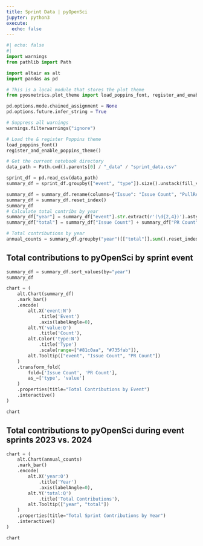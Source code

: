 ```yaml
---
title: Sprint Data | pyOpenSci
jupyter: python3
execute:
  echo: false
---
```



```python
#| echo: false
#| 
import warnings
from pathlib import Path

import altair as alt
import pandas as pd

# This is a local module that stores the plot theme
from pyosmetrics.plot_theme import load_poppins_font, register_and_enable_poppins_theme

pd.options.mode.chained_assignment = None
pd.options.future.infer_string = True

# Suppress all warnings
warnings.filterwarnings("ignore")

# Load the & register Poppins theme
load_poppins_font()
register_and_enable_poppins_theme()
```


```python
# Get the current notebook directory
data_path = Path.cwd().parents[0] / "_data" / "sprint_data.csv" 

sprint_df = pd.read_csv(data_path)
summary_df = sprint_df.groupby(["event", "type"]).size().unstack(fill_value=0)

summary_df = summary_df.rename(columns={"Issue": "Issue Count", "PullRequest": "PR Count"})
summary_df = summary_df.reset_index()
summary_df
# Calculate total contribs by year
summary_df["year"] = summary_df["event"].str.extract(r'(\d{2,4})').astype(float).astype("Int64")
summary_df["total"] = summary_df["Issue Count"] + summary_df["PR Count"]

# Total contributions by year
annual_counts = summary_df.groupby("year")[["total"]].sum().reset_index()
```

## Total contributions to pyOpenSci by sprint event 


```python
summary_df = summary_df.sort_values(by="year")
summary_df

chart = (
    alt.Chart(summary_df)
    .mark_bar()
    .encode(
        alt.X('event:N')
            .title('Event')
            .axis(labelAngle=0),
        alt.Y('value:Q')
            .title('Count'),
        alt.Color('type:N')
            .title('Type')
            .scale(range=["#81c0aa", "#735fab"]),
        alt.Tooltip(["event", "Issue Count", "PR Count"])
    )
    .transform_fold(
        fold=['Issue Count', 'PR Count'],
        as_=['type', 'value']
    )
    .properties(title="Total Contributions by Event")
    .interactive()
)

chart
```


## Total contributions to pyOpenSci during event sprints 2023 vs. 2024

```python
chart = (
    alt.Chart(annual_counts)
    .mark_bar()
    .encode(
        alt.X('year:O')
            .title('Year')
            .axis(labelAngle=0),
        alt.Y('total:Q')
            .title('Total Contributions'),
        alt.Tooltip(["year", "total"])
    )
    .properties(title="Total Sprint Contributions by Year")
    .interactive()
)

chart

```
